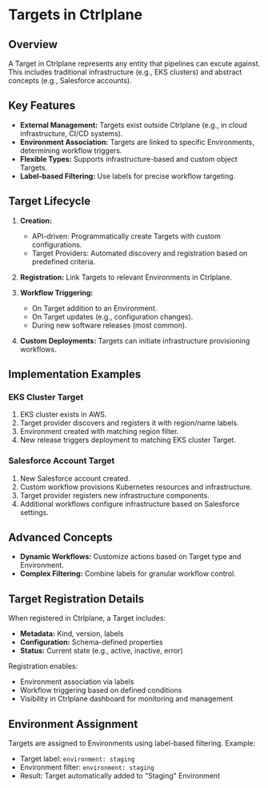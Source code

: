 # Targets in Ctrlplane

## Overview

A Target in Ctrlplane represents any entity that pipelines can excute against.
This includes traditional infrastructure (e.g., EKS clusters) and abstract
concepts (e.g., Salesforce accounts).

## Key Features

- **External Management:** Targets exist outside Ctrlplane (e.g., in cloud
  infrastructure, CI/CD systems).
- **Environment Association:** Targets are linked to specific Environments,
  determining workflow triggers.
- **Flexible Types:** Supports infrastructure-based and custom object Targets.
- **Label-based Filtering:** Use labels for precise workflow targeting.

## Target Lifecycle

1. **Creation:**

   - API-driven: Programmatically create Targets with custom configurations.
   - Target Providers: Automated discovery and registration based on predefined
     criteria.

2. **Registration:** Link Targets to relevant Environments in Ctrlplane.

3. **Workflow Triggering:**

   - On Target addition to an Environment.
   - On Target updates (e.g., configuration changes).
   - During new software releases (most common).

4. **Custom Deployments:** Targets can initiate infrastructure provisioning
   workflows.

## Implementation Examples

### EKS Cluster Target

1. EKS cluster exists in AWS.
2. Target provider discovers and registers it with region/name labels.
3. Environment created with matching region filter.
4. New release triggers deployment to matching EKS cluster Target.

### Salesforce Account Target

1. New Salesforce account created.
2. Custom workflow provisions Kubernetes resources and infrastructure.
3. Target provider registers new infrastructure components.
4. Additional workflows configure infrastructure based on Salesforce settings.

## Advanced Concepts

- **Dynamic Workflows:** Customize actions based on Target type and Environment.
- **Complex Filtering:** Combine labels for granular workflow control.

## Target Registration Details

When registered in Ctrlplane, a Target includes:

- **Metadata:** Kind, version, labels
- **Configuration:** Schema-defined properties
- **Status:** Current state (e.g., active, inactive, error)

Registration enables:

- Environment association via labels
- Workflow triggering based on defined conditions
- Visibility in Ctrlplane dashboard for monitoring and management

## Environment Assignment

Targets are assigned to Environments using label-based filtering. Example:

- Target label: `environment: staging`
- Environment filter: `environment: staging`
- Result: Target automatically added to "Staging" Environment
